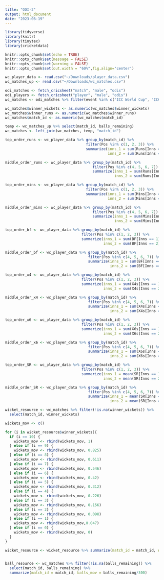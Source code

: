 ```yaml
---
title: "ODI-2"
output: html_document
date: "2023-03-19"
---
```


```r
library(tidyverse)
library(knitr)
library(tinytex)
library(cricketdata)

knitr::opts_chunk$set(echo = TRUE)
knitr::opts_chunk$set(message = FALSE)
knitr::opts_chunk$set(warning = FALSE)
knitr::opts_chunk$set(out.width = "60%",fig.align='center')
```

```r
wc_player_data <- read.csv("~/Downloads/player_data.csv")
wc_matches_up <- read.csv("~/Downloads/wc_matches.csv")
```

```r
odi_matches <- fetch_cricsheet("match", "male", "odis")
odi_players <- fetch_cricsheet("player", "male", "odis")
wc_matches <- odi_matches %>% filter(event %in% c("ICC World Cup", "ICC Cricket World Cup", "World Cup"))
```

```r
wc_matches$winner_wickets <- as.numeric(wc_matches$winner_wickets)
wc_matches$winner_runs <- as.numeric(wc_matches$winner_runs)
wc_matches$match_id <- as.numeric(wc_matches$match_id)
```

```r
temp <- wc_matches_up %>% select(match_id, balls_remaining)
wc_matches <- left_join(wc_matches, temp, "match_id")
```

```r
top_order_runs <- wc_player_data %>% group_by(match_id) %>% 
                                     filter(Pos %in% c(1, 2, 3)) %>% 
                                     summarize(inns_1 = sum(Runs[Inns == 1], na.rm = TRUE), 
                                               inns_2 = sum(Runs[Inns == 2], na.rm = TRUE))

middle_order_runs <- wc_player_data %>% group_by(match_id) %>% 
                                        filter(Pos %in% c(4, 5, 6, 7)) %>% 
                                        summarize(inns_1 = sum(Runs[Inns == 1], na.rm = TRUE), 
                                                  inns_2 = sum(Runs[Inns == 2], na.rm = TRUE))
```

```r
top_order_mins <- wc_player_data %>% group_by(match_id) %>% 
                                     filter(Pos %in% c(1, 2, 3)) %>% 
                                     summarize(inns_1 = sum(Mins[Inns == 1], na.rm = TRUE), 
                                               inns_2 = sum(Mins[Inns == 2], na.rm = TRUE))

middle_order_mins <- wc_player_data %>% group_by(match_id) %>% 
                                        filter(Pos %in% c(4, 5, 6, 7)) %>% 
                                        summarize(inns_1 = sum(Mins[Inns == 1], na.rm = TRUE), 
                                                  inns_2 = sum(Mins[Inns == 2], na.rm = TRUE))
```

```r
top_order_bf <- wc_player_data %>% group_by(match_id) %>% 
                                   filter(Pos %in% c(1, 2, 3)) %>% 
                                   summarize(inns_1 = sum(BF[Inns == 1], na.rm = TRUE), 
                                             inns_2 = sum(BF[Inns == 2], na.rm = TRUE))

middle_order_bf <- wc_player_data %>% group_by(match_id) %>% 
                                      filter(Pos %in% c(4, 5, 6, 7)) %>% 
                                      summarize(inns_1 = sum(BF[Inns == 1], na.rm = TRUE), 
                                                inns_2 = sum(BF[Inns == 2], na.rm = TRUE))
```

```r
top_order_x4 <- wc_player_data %>% group_by(match_id) %>% 
                                   filter(Pos %in% c(1, 2, 3)) %>% 
                                   summarize(inns_1 = sum(X4s[Inns == 1], na.rm = TRUE), 
                                             inns_2 = sum(X4s[Inns == 2], na.rm = TRUE))

middle_order_x4 <- wc_player_data %>% group_by(match_id) %>% 
                                      filter(Pos %in% c(4, 5, 6, 7)) %>% 
                                      summarize(inns_1 = sum(X4s[Inns == 1], na.rm = TRUE), 
                                                inns_2 = sum(X4s[Inns == 2], na.rm = TRUE))
```

```r
top_order_x6 <- wc_player_data %>% group_by(match_id) %>% 
                                   filter(Pos %in% c(1, 2, 3)) %>% 
                                   summarize(inns_1 = sum(X6s[Inns == 1], na.rm = TRUE), 
                                             inns_2 = sum(X6s[Inns == 2], na.rm = TRUE))

middle_order_x6 <- wc_player_data %>% group_by(match_id) %>% 
                                      filter(Pos %in% c(4, 5, 6, 7)) %>% 
                                      summarize(inns_1 = sum(X6s[Inns == 1], na.rm = TRUE), 
                                                inns_2 = sum(X6s[Inns == 2], na.rm = TRUE))
```

```r
top_order_SR <- wc_player_data %>% group_by(match_id) %>% 
                                   filter(Pos %in% c(1, 2, 3)) %>% 
                                   summarize(inns_1 = mean(SR[Inns == 1], na.rm = TRUE), 
                                             inns_2 = mean(SR[Inns == 2], na.rm = TRUE))

middle_order_SR <- wc_player_data %>% group_by(match_id) %>% 
                                      filter(Pos %in% c(4, 5, 6, 7)) %>% 
                                      summarize(inns_1 = mean(SR[Inns == 1], na.rm = TRUE), 
                                                inns_2 = mean(SR[Inns == 2], na.rm = TRUE))
```

```r
wicket_resource <- wc_matches %>% filter(!is.na(winner_wickets)) %>% 
  select(match_id, winner_wickets)

wickets_mov <- c()

for (i in wicket_resource$winner_wickets){
  if (i == 10) {
    wickets_mov <- rbind(wickets_mov, 1)
  } else if (i == 9) {
    wickets_mov <- rbind(wickets_mov, 0.825)
  } else if (i == 8) {
    wickets_mov <- rbind(wickets_mov, 0.611)
  } else if (i == 7) {
    wickets_mov <- rbind(wickets_mov, 0.546)
  } else if (i == 6) {
    wickets_mov <- rbind(wickets_mov, 0.42)
  } else if (i == 5) {
    wickets_mov <- rbind(wickets_mov, 0.312)
  } else if (i == 4) {
    wickets_mov <- rbind(wickets_mov, 0.226)
  } else if (i == 3) {
    wickets_mov <- rbind(wickets_mov, 0.156)
  } else if (i == 2) {
    wickets_mov <- rbind(wickets_mov, 0.098)
  } else if (i == 1) {
    wickets_mov <- rbind(wickets_mov,0.047)
  } else if (i == 0) {
    wickets_mov <- rbind(wickets_mov, 0)
  }
}

wicket_resource <- wicket_resource %>% summarize(match_id = match_id, winner_wickets = winner_wickets, wickets_mov = wickets_mov)
  
```

```r
ball_resource <- wc_matches %>% filter(!is.na(balls_remaining)) %>% 
  select(match_id, balls_remaining) %>% 
  summarize(match_id = match_id, balls_mov = balls_remaining/300)
```

